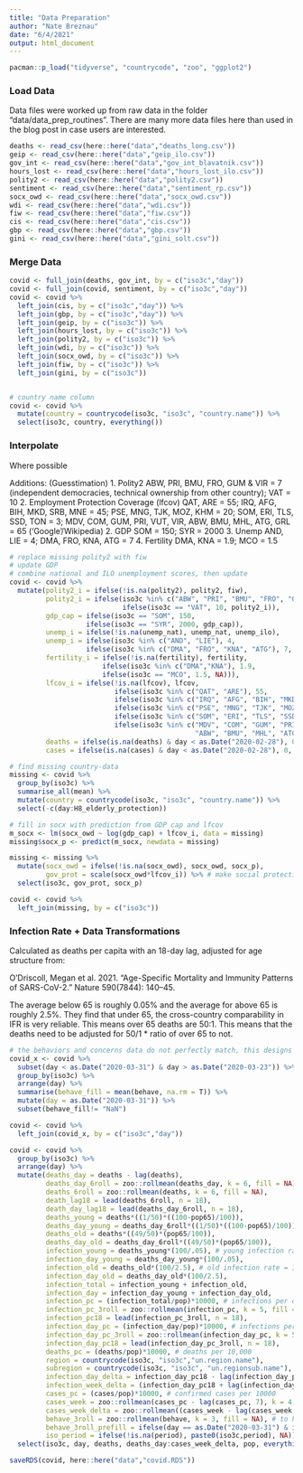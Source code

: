 ```yaml
---
title: "Data Preparation"
author: "Nate Breznau"
date: "6/4/2021"
output: html_document
---
```


```r

pacman::p_load("tidyverse", "countrycode", "zoo", "ggplot2")
```


### Load Data

Data files were worked up from raw data in the folder "data/data_prep_routines". There are many more data files here than used in the blog post in case users are interested.

```r

deaths <- read_csv(here::here("data","deaths_long.csv"))
geip <- read_csv(here::here("data","geip_ilo.csv"))
gov_int <- read_csv(here::here("data","gov_int_blavatnik.csv"))
hours_lost <- read_csv(here::here("data","hours_lost_ilo.csv"))
polity2 <- read_csv(here::here("data","polity2.csv"))
sentiment <- read_csv(here::here("data","sentiment_rp.csv"))
socx_owd <- read_csv(here::here("data","socx_owd.csv"))
wdi <- read_csv(here::here("data","wdi.csv"))
fiw <- read_csv(here::here("data","fiw.csv"))
cis <- read_csv(here::here("data","cis.csv"))
gbp <- read_csv(here::here("data","gbp.csv"))
gini <- read_csv(here::here("data","gini_solt.csv"))

```

### Merge Data

```r
covid <- full_join(deaths, gov_int, by = c("iso3c","day"))
covid <- full_join(covid, sentiment, by = c("iso3c","day"))
covid <- covid %>%
  left_join(cis, by = c("iso3c","day")) %>%
  left_join(gbp, by = c("iso3c","day")) %>%
  left_join(geip, by = c("iso3c")) %>%
  left_join(hours_lost, by = c("iso3c")) %>%
  left_join(polity2, by = c("iso3c")) %>%
  left_join(wdi, by = c("iso3c")) %>%
  left_join(socx_owd, by = c("iso3c")) %>%
  left_join(fiw, by = c("iso3c")) %>%
  left_join(gini, by = c("iso3c"))


# country name column
covid <- covid %>%
  mutate(country = countrycode(iso3c, "iso3c", "country.name")) %>%
  select(iso3c, country, everything())
```

### Interpolate

Where possible

Additions:
(Guesstimation)
1. Polity2 
ABW, PRI, BMU, FRO, GUM & VIR = 7 (independent democracies, technical ownership from other country); VAT = 10
2. Employment Protection Coverage (lfcov)
QAT, ARE = 55; IRQ, AFG, BIH, MKD, SRB, MNE = 45; PSE, MNG, TJK, MOZ, KHM = 20; SOM, ERI, TLS, SSD, TON = 3; MDV, COM, GUM, PRI, VUT, VIR, ABW, BMU, MHL, ATG, GRL = 65
('Google'/Wikipedia)
2. GDP 
SOM = 150; SYR = 2000
3. Unemp
AND, LIE = 4; DMA, FRO, KNA, ATG = 7
4. Fertility
DMA, KNA = 1.9; MCO = 1.5

```r

# replace missing polity2 with fiw
# update GDP
# combine national and ILO unemployment scores, then update
covid <- covid %>%
  mutate(polity2_i = ifelse(!is.na(polity2), polity2, fiw),
         polity2_i = ifelse(iso3c %in% c("ABW", "PRI", "BMU", "FRO", "GUM", "VIR"), 7, 
                            ifelse(iso3c == "VAT", 10, polity2_i)),
         gdp_cap = ifelse(iso3c == "SOM", 150,
                   ifelse(iso3c == "SYR", 2000, gdp_cap)),
         unemp_i = ifelse(!is.na(unemp_nat), unemp_nat, unemp_ilo),
         unemp_i = ifelse(iso3c %in% c("AND", "LIE"), 4,
                   ifelse(iso3c %in% c("DMA", "FRO", "KNA", "ATG"), 7, unemp_i)),
         fertility_i = ifelse(!is.na(fertility), fertility, 
                       ifelse(iso3c %in% c("DMA","KNA"), 1.9, 
                       ifelse(iso3c == "MCO", 1.5, NA))),
         lfcov_i = ifelse(!is.na(lfcov), lfcov, 
                          ifelse(iso3c %in% c("QAT", "ARE"), 55,
                          ifelse(iso3c %in% c("IRQ", "AFG", "BIH", "MKD", "SRB", "MNE"), 45,
                          ifelse(iso3c %in% c("PSE", "MNG", "TJK", "MOZ", "KHM", "FSM", "GNB", "SUR"), 20,
                          ifelse(iso3c %in% c("SOM", "ERI", "TLS", "SSD", "TON"), 3,
                          ifelse(iso3c %in% c("MDV", "COM", "GUM", "PRI", "VUT", "VIR", 
                                              "ABW", "BMU", "MHL", "ATG", "GRL", "AND", "FRO"), 65, NA)))))),
         deaths = ifelse(is.na(deaths) & day < as.Date("2020-02-28"), 0, deaths),
         cases = ifelse(is.na(cases) & day < as.Date("2020-02-28"), 0, cases))

# find missing country-data
missing <- covid %>%
  group_by(iso3c) %>%
  summarise_all(mean) %>%
  mutate(country = countrycode(iso3c, "iso3c", "country.name")) %>%
  select(-c(day:H8_elderly_protection))

# fill in socx with prediction from GDP cap and lfcov
m_socx <- lm(socx_owd ~ log(gdp_cap) + lfcov_i, data = missing)
missing$socx_p <- predict(m_socx, newdata = missing)

missing <- missing %>%
  mutate(socx_owd = ifelse(!is.na(socx_owd), socx_owd, socx_p),
         gov_prot = scale(socx_owd*lfcov_i)) %>% # make social protection scale 
  select(iso3c, gov_prot, socx_p)

covid <- covid %>%
  left_join(missing, by = c("iso3c"))


```


### Infection Rate + Data Transformations

Calculated as deaths per capita with an 18-day lag, adjusted for age structure from:

O’Driscoll, Megan et al. 2021. “Age-Specific Mortality and Immunity Patterns of SARS-CoV-2.” Nature 590(7844): 140–45.

The average below 65 is roughly 0.05% and the average for above 65 is roughly 2.5%. They find that under 65, the cross-country comparability in IFR is very reliable. This means over 65 deaths are 50:1. This means that the deaths need to be adjusted for 50/1 * ratio of over 65 to not.

```r
# the behaviors and concerns data do not perfectly match, this designs a value to capture the behaviros in the past 7 days prior to the first concerns data observation to allow for a scatterplot of many more countries
covid_x <- covid %>%
  subset(day < as.Date("2020-03-31") & day > as.Date("2020-03-23")) %>%
  group_by(iso3c) %>%
  arrange(day) %>%
  summarise(behave_fill = mean(behave, na.rm = T)) %>%
  mutate(day = as.Date("2020-03-31")) %>%
  subset(behave_fill!= "NaN")

covid <- covid %>%
  left_join(covid_x, by = c("iso3c","day"))

covid <- covid %>%
  group_by(iso3c) %>%
  arrange(day) %>%
  mutate(deaths_day = deaths - lag(deaths),
         deaths_day_6roll = zoo::rollmean(deaths_day, k = 6, fill = NA), # 6 day rolling average means that every estimate includes one Sunday (the day reporting causes variation)
         deaths_6roll = zoo::rollmean(deaths, k = 6, fill = NA),
         death_lag18 = lead(deaths_6roll, n = 18), 
         death_day_lag18 = lead(deaths_day_6roll, n = 18),
         deaths_young = deaths*((1/50)*((100-pop65)/100)),
         deaths_day_young = deaths_day_6roll*((1/50)*((100-pop65)/100)),
         deaths_old = deaths*((49/50)*(pop65/100)),
         deaths_day_old = deaths_day_6roll*((49/50)*(pop65/100)),
         infection_young = deaths_young*(100/.05), # young infection rate = IFR * young deaths
         infection_day_young = deaths_day_young*(100/.05),
         infection_old = deaths_old*(100/2.5), # old infection rate = IFR * old deaths
         infection_day_old = deaths_day_old*(100/2.5),
         infection_total = infection_young + infection_old,
         infection_day = infection_day_young + infection_day_old,
         infection_pc = (infection_total/pop)*10000, # infections per day 10,000
         infection_pc_3roll = zoo::rollmean(infection_pc, k = 5, fill = NA),
         infection_pc18 = lead(infection_pc_3roll, n = 18),
         infection_day_pc = (infection_day/pop)*10000, # infections per day 10,000
         infection_day_pc_3roll = zoo::rollmean(infection_day_pc, k = 5, fill = NA),
         infection_day_pc18 = lead(infection_day_pc_3roll, n = 18),
         deaths_pc = (deaths/pop)*10000, # deaths per 10,000
         region = countrycode(iso3c, "iso3c","un.region.name"),
         subregion = countrycode(iso3c, "iso3c", "un.regionsub.name"),
         infection_day_delta = infection_day_pc18 - lag(infection_day_pc18),
         infection_week_delta = (infection_day_pc18 + lag(infection_day_pc18) + lag(infection_day_pc18, 2) + lag(infection_day_pc18, 3))/4 - (lag(infection_day_pc18,6) + lag(infection_day_pc18,7) + lag(infection_day_pc18, 8) + lag(infection_day_pc18, 9))/4, # 'weekly' change in infection rate (actually 4 days)
         cases_pc = (cases/pop)*10000, # confirmed cases per 10000
         cases_week = zoo::rollmean(cases_pc - lag(cases_pc, 7), k = 4, fill = NA),
         cases_week_delta = zoo::rollmean((cases_week - lag(cases_week, 5)), k = 4, fill = NA),
         behave_3roll = zoo::rollmean(behave, k = 3, fill = NA), # to help fill in some missing days and smooth
         behave_3roll_prefill = ifelse(day == as.Date("2020-03-31") & is.na(behave_3roll), behave_fill, behave_3roll),
         iso_period = ifelse(!is.na(period), paste0(iso3c,period), NA)) %>% #set up period counter
  select(iso3c, day, deaths, deaths_day:cases_week_delta, pop, everything(), -behave_fill)
```



```r
saveRDS(covid, here::here("data","covid.RDS"))
```
